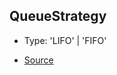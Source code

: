 ## QueueStrategy

- Type: 'LIFO' \| 'FIFO'

- [Source](https://github.com/Androz2091/discord-player/blob/f2dbc02/packages/utils/src/Queue.ts#L3)